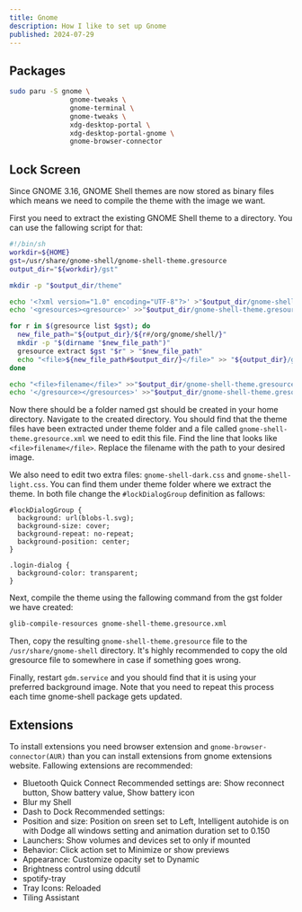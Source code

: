 ```yaml
---
title: Gnome
description: How I like to set up Gnome
published: 2024-07-29
---
```


## Packages

```sh
sudo paru -S gnome \
               gnome-tweaks \
               gnome-terminal \
               gnome-tweaks \
               xdg-desktop-portal \
               xdg-desktop-portal-gnome \
               gnome-browser-connector
```
## Lock Screen

Since GNOME 3.16, GNOME Shell themes are now stored as binary files which means we need to compile the theme with the image we want.

First you need to extract the existing GNOME Shell theme to a directory. You can use the fallowing script for that:

```sh
#!/bin/sh
workdir=${HOME}
gst=/usr/share/gnome-shell/gnome-shell-theme.gresource
output_dir="${workdir}/gst"

mkdir -p "$output_dir/theme"

echo '<?xml version="1.0" encoding="UTF-8"?>' >"$output_dir/gnome-shell-theme.gresource.xml"
echo '<gresources><gresource>' >>"$output_dir/gnome-shell-theme.gresource.xml"

for r in $(gresource list $gst); do
  new_file_path="${output_dir}/${r#/org/gnome/shell/}"
  mkdir -p "$(dirname "$new_file_path")"
  gresource extract $gst "$r" > "$new_file_path"
  echo "<file>${new_file_path#$output_dir/}</file>" >> "${output_dir}/gnome-shell-theme.gresource.xml"
done

echo "<file>filename</file>" >>"$output_dir/gnome-shell-theme.gresource.xml"
echo '</gresource></gresources>' >>"$output_dir/gnome-shell-theme.gresource.xml"
```

Now there should be a folder named gst should be created in your home directory. Navigate to the created directory. You should find that the theme files have been extracted under theme folder and a file called `gnome-shell-theme.gresource.xml` we need to edit this file. Find the line that looks like `<file>filename</file>`. Replace the filename with the path to your desired image.

We also need to edit two extra files: `gnome-shell-dark.css` and `gnome-shell-light.css`. You can find them under theme folder where we extract the theme. In both file change the `#lockDialogGroup` definition as fallows:

```text
#lockDialogGroup {
  background: url(blobs-l.svg);
  background-size: cover;
  background-repeat: no-repeat;
  background-position: center;
}

.login-dialog {
  background-color: transparent;
}
```

Next, compile the theme using the fallowing command from the gst folder we have created:

```sh
glib-compile-resources gnome-shell-theme.gresource.xml
```

Then, copy the resulting `gnome-shell-theme.gresource` file to the `/usr/share/gnome-shell` directory. It's highly recommended to copy the old gresource file to somewhere in case if something goes wrong.

Finally, restart `gdm.service` and you should find that it is using your preferred background image. Note that you need to repeat this process each time gnome-shell package gets updated.

## Extensions

To install extensions you need browser extension and `gnome-browser-connector(AUR)` than you can install extensions from gnome extensions website. Fallowing extensions are recommended:

- Bluetooth Quick Connect
Recommended settings are: Show reconnect button, Show battery value, Show battery icon
- Blur my Shell
- Dash to Dock
Recommended settings:
- Position and size: Position on sreen set to Left, Intelligent autohide is on with Dodge all windows setting and animation duration set to 0.150
- Launchers: Show volumes and devices set to only if mounted
- Behavior: Click action set to Minimize or show previews
- Appearance: Customize opacity set to Dynamic
- Brightness control using ddcutil
- spotify-tray
- Tray Icons: Reloaded
- Tiling Assistant
